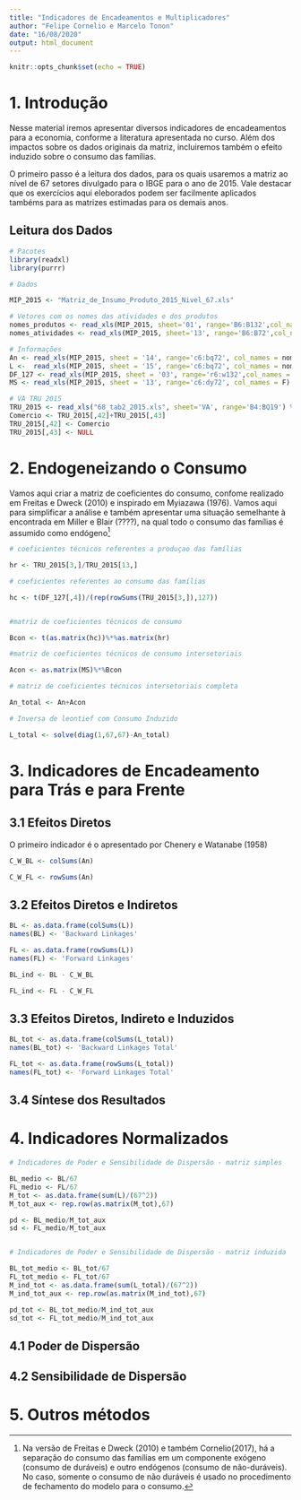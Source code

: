 ```yaml
---
title: "Indicadores de Encadeamentos e Multiplicadores"
author: "Felipe Cornelio e Marcelo Tonon"
date: "16/08/2020"
output: html_document
---
```


```r
knitr::opts_chunk$set(echo = TRUE)
```


# 1. Introdução

Nesse material iremos apresentar diversos indicadores de encadeamentos para a economia, conforme a literatura apresentada no curso. Além dos impactos sobre os dados originais da matriz, incluiremos também o efeito induzido sobre o consumo das famílias. 

O primeiro passo é a leitura dos dados, para os quais usaremos a matriz ao nível de 67 setores divulgado para o IBGE para o ano de 2015. Vale destacar que os exercícios aqui eleborados podem ser facilmente aplicados tambéms para as matrizes estimadas para os demais anos.

## Leitura dos Dados

```r

# Pacotes
library(readxl)
library(purrr)
```


```r

# Dados

MIP_2015 <- "Matriz_de_Insumo_Produto_2015_Nivel_67.xls"

# Vetores com os nomes das atividades e dos produtos
nomes_produtos <- read_xls(MIP_2015, sheet='01', range='B6:B132',col_names = 'Prod_nome') %>% as.character()
nomes_atividades <- read_xls(MIP_2015, sheet='13', range='B6:B72',col_names = 'Ativ_nome') %>% t() %>% as.character()

# Informações
An <- read_xls(MIP_2015, sheet = '14', range='c6:bq72', col_names = nomes_atividades)
L <-  read_xls(MIP_2015, sheet = '15', range='c6:bq72', col_names = nomes_atividades)
DF_127 <- read_xls(MIP_2015, sheet = '03', range='r6:w132',col_names = F)
MS <- read_xls(MIP_2015, sheet = '13', range='c6:dy72', col_names = F)

# VA TRU 2015
TRU_2015 <- read_xls("68_tab2_2015.xls", sheet='VA', range='B4:BQ19') %>% as.data.frame() %>% na.omit()
Comercio <- TRU_2015[,42]+TRU_2015[,43]
TRU_2015[,42] <- Comercio
TRU_2015[,43] <- NULL

```

# 2. Endogeneizando o Consumo

Vamos aqui criar a matriz de coeficientes do consumo, confome realizado em Freitas e Dweck (2010) e inspirado em Myiazawa (1976). Vamos aqui para simplificar a análise e também apresentar uma situação semelhante à encontrada em Miller e Blair (????), na qual todo o consumo das famílias é assumido como endógeno^[Na versão de Freitas e Dweck (2010) e também Cornelio(2017), há a separação do consumo das famílias em um componente exógeno (consumo de duráveis) e outro endógenos (consumo de não-duráveis). No caso, somente o consumo de não duráveis é usado no procedimento de fechamento do modelo para o consumo.]

```r

# coeficientes técnicos referentes a produçao das famílias

hr <- TRU_2015[3,]/TRU_2015[13,]

# coeficientes referentes ao consumo das famílias

hc <- t(DF_127[,4])/(rep(rowSums(TRU_2015[3,]),127))


#matriz de coeficientes técnicos de consumo

Bcon <- t(as.matrix(hc))%*%as.matrix(hr)

#matriz de coeficientes técnicos de consumo intersetoriais

Acon <- as.matrix(MS)%*%Bcon

# matriz de coeficientes técnicos intersetoriais completa

An_total <- An+Acon

# Inversa de leontief com Consumo Induzido

L_total <- solve(diag(1,67,67)-An_total)
```


# 3. Indicadores de Encadeamento para Trás e para Frente

## 3.1 Efeitos Diretos

O primeiro indicador é o apresentado por Chenery e Watanabe (1958)

```r
C_W_BL <- colSums(An)
```


```r
C_W_FL <- rowSums(An)
```


## 3.2 Efeitos Diretos e Indiretos

```r
BL <- as.data.frame(colSums(L))
names(BL) <- 'Backward Linkages'
```

```r
FL <- as.data.frame(rowSums(L))
names(FL) <- 'Forward Linkages'
```

```r
BL_ind <- BL - C_W_BL
```

```r
FL_ind <- FL - C_W_FL
```

## 3.3 Efeitos Diretos, Indireto e Induzidos

```r
BL_tot <- as.data.frame(colSums(L_total))
names(BL_tot) <- 'Backward Linkages Total'
```

```r
FL_tot <- as.data.frame(rowSums(L_total))
names(FL_tot) <- 'Forward Linkages Total'
```

## 3.4 Síntese dos Resultados


# 4. Indicadores Normalizados


```r
# Indicadores de Poder e Sensibilidade de Dispersão - matriz simples

BL_medio <- BL/67
FL_medio <- FL/67
M_tot <- as.data.frame(sum(L)/(67^2))
M_tot_aux <- rep.row(as.matrix(M_tot),67)

pd <- BL_medio/M_tot_aux
sd <- FL_medio/M_tot_aux


# Indicadores de Poder e Sensibilidade de Dispersão - matriz induzida

BL_tot_medio <- BL_tot/67
FL_tot_medio <- FL_tot/67
M_ind_tot <- as.data.frame(sum(L_total)/(67^2))
M_ind_tot_aux <- rep.row(as.matrix(M_ind_tot),67)

pd_tot <- BL_tot_medio/M_ind_tot_aux
sd_tot <- FL_tot_medio/M_ind_tot_aux
```



## 4.1 Poder de Dispersão

## 4.2 Sensibilidade de Dispersão




# 5. Outros métodos


